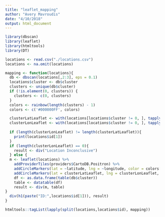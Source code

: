```yaml
---
title: "leaflet_mapping"
author: "Avery Mavroudis"
date: "4/10/2018"
output: html_document
---
```

```r
library(dbscan)
library(leaflet)
library(htmltools)
library(DT)

locations <- read.csv("./locations.csv")
locations <- na.omit(locations)

mapping <- function(locations){
  db <- dbscan(locations[,2:3], eps = 0.1)
  locations$cluster <- db$cluster
  clusters <- unique(db$cluster)
  if (!is.element(0, clusters)) {
    clusters <- c(0, clusters)
  }
  colors <- rainbow(length(clusters) - 1)
  colors <- c('#000000FF', colors)

  clusterLatLeaflet <- with(locations[locations$cluster != 0, ], tapply(latitude, cluster, mean))
  clusterLonLeaflet <- with(locations[locations$cluster != 0, ], tapply(longitude, cluster, mean))
  
  if (length(clusterLonLeaflet) != length(clusterLatLeaflet)){
    print(locations$id[1])
  }
  if (length(clusterLonLeaflet) == 0){
    result <- div("Location Inconclusive")
  } else {
  m <- leaflet(locations) %>%
    addProviderTiles(providers$CartoDB.Positron) %>%
    addCircleMarkers(lat = ~latitude, lng = ~longitude, color = colors[locations$cluster + 1L], stroke = FALSE) %>%
    addCircleMarkers(lat = clusterLatLeaflet, lng = clusterLonLeaflet, color = colors[-1], stroke = FALSE, radius = 50, fillOpacity = 0.3)
    df <- as.data.frame(table(db$cluster)) 
    table <- datatable(df)
    result <- div(m, table)
}
  div(h1(paste("ID:",locations$id[1])), result)
} 

htmltools::tagList(lapply(split(locations,locations$id), mapping))

```